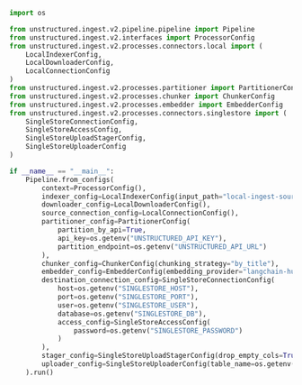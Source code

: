 ```python Python Ingest v2
import os

from unstructured.ingest.v2.pipeline.pipeline import Pipeline
from unstructured.ingest.v2.interfaces import ProcessorConfig
from unstructured.ingest.v2.processes.connectors.local import (
    LocalIndexerConfig,
    LocalDownloaderConfig,
    LocalConnectionConfig
)
from unstructured.ingest.v2.processes.partitioner import PartitionerConfig
from unstructured.ingest.v2.processes.chunker import ChunkerConfig
from unstructured.ingest.v2.processes.embedder import EmbedderConfig
from unstructured.ingest.v2.processes.connectors.singlestore import (
    SingleStoreConnectionConfig,
    SingleStoreAccessConfig,
    SingleStoreUploadStagerConfig,
    SingleStoreUploaderConfig
)

if __name__ == "__main__":
    Pipeline.from_configs(
        context=ProcessorConfig(),
        indexer_config=LocalIndexerConfig(input_path="local-ingest-source"),
        downloader_config=LocalDownloaderConfig(),
        source_connection_config=LocalConnectionConfig(),
        partitioner_config=PartitionerConfig(
            partition_by_api=True,
            api_key=os.getenv("UNSTRUCTURED_API_KEY"),
            partition_endpoint=os.getenv("UNSTRUCTURED_API_URL")
        ),
        chunker_config=ChunkerConfig(chunking_strategy="by_title"),
        embedder_config=EmbedderConfig(embedding_provider="langchain-huggingface"),
        destination_connection_config=SingleStoreConnectionConfig(
            host=os.getenv("SINGLESTORE_HOST"),
            port=os.getenv("SINGLESTORE_PORT"),
            user=os.getenv("SINGLESTORE_USER"),
            database=os.getenv("SINGLESTORE_DB"),
            access_config=SingleStoreAccessConfig(
                password=os.getenv("SINGLESTORE_PASSWORD")
            )
        ),
        stager_config=SingleStoreUploadStagerConfig(drop_empty_cols=True),
        uploader_config=SingleStoreUploaderConfig(table_name=os.getenv("SINGLESTORE_TABLE"))
    ).run()
```